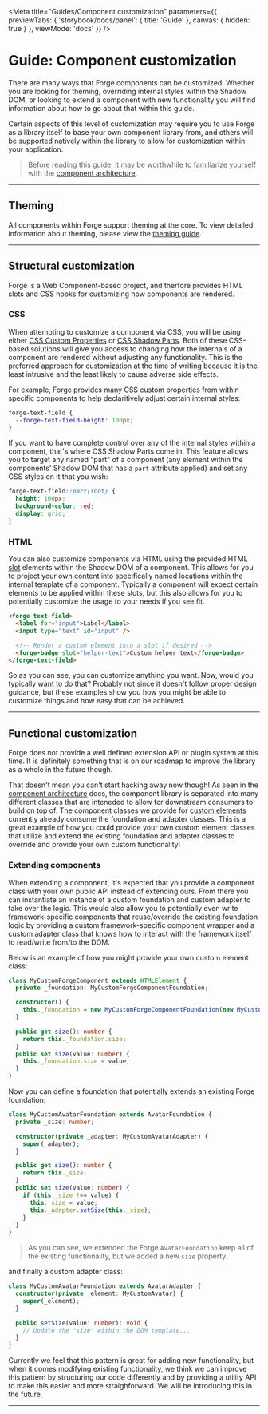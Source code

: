 
<Meta title="Guides/Component customization" parameters={{
  previewTabs: {
    'storybook/docs/panel': { title: 'Guide' },
    canvas: { hidden: true }
  },
  viewMode: 'docs'
}} />

<PageSection>

# Guide: Component customization

There are many ways that Forge components can be customized. Whether you are looking for theming, overriding internal styles
within the Shadow DOM, or looking to extend a component with new functionality you will find information about how to go
about that within this guide.

Certain aspects of this level of customization may require you to use Forge as a library itself to base your own component
library from, and others will be supported natively within the library to allow for customization within your application.

> Before reading this guide, it may be worthwhile to familiarize yourself with the [component architecture](?path=/story/guides-component-architecture--page).

</PageSection>

--- 

<PageSection>

## Theming

All components within Forge support theming at the core. To view detailed information about theming, please view the [theming guide](?path=/story/guides-theming--page).

</PageSection>

--- 

<PageSection>

## Structural customization

Forge is a Web Component-based project, and therfore provides HTML slots and CSS hooks for customizing how components are rendered.

### CSS

When attempting to customize a component via CSS, you will be using either [CSS Custom Properties][mdn-css-vars] or [CSS Shadow Parts][mdn-css-shadow-parts].
Both of these CSS-based solutions will give you access to changing how the internals of a component are rendered without adjusting any functionality. This
is the preferred approach for customization at the time of writing because it is the least intrusive and the least likely to cause adverse side effects.

For example, Forge provides many CSS custom properties from within specific components to help declaritively adjust certain internal styles:

```scss
forge-text-field {
  --forge-text-field-height: 100px;
}
```

If you want to have complete control over any of the internal styles within a component, that's where CSS Shadow Parts come in. This feature allows you to target
any named "part" of a component (any element within the components' Shadow DOM that has a `part` attribute applied) and set any CSS styles on it that you wish:

```scss
forge-text-field::part(root) {
  height: 100px;
  background-color: red;
  display: grid;
}
```

### HTML

You can also customize components via HTML using the provided HTML [slot][mdn-slots] elements within the Shadow DOM of a component. This allows for you to project
your own content into specifically named locations within the internal template of a component. Typically a component will expect certain elements to be applied
within these slots, but this also allows for you to potentially customize the usage to your needs if you see fit.

```html
<forge-text-field>
  <label for="input">Label</label>
  <input type="text" id="input" />

  <!-- Render a custom element into a slot if desired -->
  <forge-badge slot="helper-text">Custom helper text</forge-badge>
</forge-text-field>
```

So as you can see, you can customize anything you want. Now, would you typically want to do that? Probably not since it doesn't follow proper design guidance, but
these examples show you how you might be able to customize things and how easy that can be achieved.

</PageSection>

--- 

<PageSection>

## Functional customization

Forge does not provide a well defined extension API or plugin system at this time. It is definitely something that is on our roadmap to improve the
library as a whole in the future though.

That doesn't mean you can't start hacking away now though! As seen in the [component architecture][forge-component-arch] docs, the component library
is separated into many different classes that are inteneded to allow for downstream consumers to build on top of. The component classes we provide
for [custom elements](mdn-custom-elements) currently already consume the foundation and adapter classes. This is a great example of how you could
provide your own custom element classes that utilize and extend the existing foundation and adapter classes to override and provide your own
custom functionality!

### Extending components

When extending a component, it's expected that you provide a component class with your own public API instead of extending ours. From there you can
instantiate an instance of a custom foundation and custom adapter to take over the logic. This would also allow you to potentially even write
framework-specific components that reuse/override the existing foundation logic by providing a custom framework-specific component wrapper and a custom
adapter class that knows how to interact with the framework itself to read/write from/to the DOM.

Below is an example of how you might provide your own custom element class:

```typescript expanded
class MyCustomForgeComponent extends HTMLElement {
  private _foundation: MyCustomForgeComponentFoundation;

  constructor() {
    this._foundation = new MyCustomForgeComponentFoundation(new MyCustomForgeComponentAdapter(this));
  }

  public get size(): number {
    return this._foundation.size;
  }
  public set size(value: number) {
    this._foundation.size = value;
  }
}
```

Now you can define a foundation that potentially extends an existing Forge foundation:

```typescript expanded
class MyCustomAvatarFoundation extends AvatarFoundation {
  private _size: number;

  constructor(private _adapter: MyCustomAvatarAdapter) {
    super(_adapter);
  }

  public get size(): number {
    return this._size;
  }
  public set size(value: number) {
    if (this._size !== value) {
      this._size = value;
      this._adapter.setSize(this._size);
    }
  }
}
```

> As you can see, we extended the Forge `AvatarFoundation` keep all of the existing functionality, but we added a new `size` property.

and finally a custom adapter class:

```typescript expanded
class MyCustomAvatarFoundation extends AvatarAdapter {
  constructor(private _element: MyCustomAvatar) {
    super(_element);
  }

  public setSize(value: number): void {
    // Update the "size" within the DOM template...
  }
}
```

Currently we feel that this pattern is great for adding new functionality, but when it comes modifying existing functionality, we think we can improve
this pattern by structuring our code differently and by providing a utility API to make this easier and more straighforward. We will be introducing this
in the future.

</PageSection>

--- 

[mdn-css-vars]: https://developer.mozilla.org/en-US/docs/Web/CSS/--*
[mdn-css-shadow-parts]: https://developer.mozilla.org/en-US/docs/Web/CSS/--*
[mdn-slots]: https://developer.mozilla.org/en-US/docs/Web/HTML/Element/slot
[mdn-custom-elements]: https://developer.mozilla.org/en-US/docs/Web/Web_Components/Using_custom_elements
[forge-component-arch]: ?path=/story/guides-component-architecture--page
